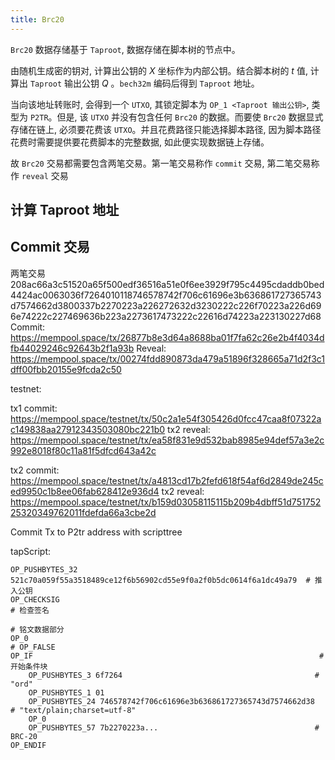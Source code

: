 ```yaml
---
title: Brc20
---
```


`Brc20` 数据存储基于 `Taproot`, 数据存储在脚本树的节点中。

<ScaleableImage
  src='/inscription-taptree.png'
  alt='taproot-out-explain'
/>

由随机生成密的钥对, 计算出公钥的 $X$ 坐标作为内部公钥。结合脚本树的 $t$ 值, 计算出 `Taproot` 输出公钥 $Q$ 。`bech32m` 编码后得到 `Taproot` 地址。

当向该地址转账时, 会得到一个 `UTXO`, 其锁定脚本为 `OP_1 <Taproot 输出公钥>`, 类型为 `P2TR`。但是, 该 `UTXO` 并没有包含任何 `Brc20` 的数据。而要使 `Brc20` 数据显式存储在链上, 必须要花费该 `UTXO`。并且花费路径只能选择脚本路径, 因为脚本路径花费时需要提供要花费脚本的完整数据, 如此便实现数据链上存储。

故 `Brc20` 交易都需要包含两笔交易。第一笔交易称作 `commit` 交易, 第二笔交易称作 `reveal` 交易

## 计算 Taproot 地址

<Brc20Pub />

## Commit 交易

两笔交易
208ac66a3c51520a65f500edf36516a51e0f6ee3929f795c4495cdaddb0bed4424ac0063036f7264010118746578742f706c61696e3b636861727365743d7574662d3800337b2270223a226272632d3230222c226f70223a226d696e74222c227469636b223a2273617473222c22616d74223a223130227d68
Commit: https://mempool.space/tx/26877b8e3d64a8688ba01f7fa62c26e2b4f4034dfb44029246c92643b2f1a93b
Reveal: https://mempool.space/tx/00274fdd890873da479a51896f328665a71d2f3c1dff00fbb20155e9fcda2c50

testnet:

tx1 commit: https://mempool.space/testnet/tx/50c2a1e54f305426d0fcc47caa8f07322ac149838aa27912343503080bc221b0
tx2 reveal: https://mempool.space/testnet/tx/ea58f831e9d532bab8985e94def57a3e2c992e8018f80c11a81f5dfcd643a42c

tx2 commit: https://mempool.space/testnet/tx/a4813cd17b2fefd618f54af6d2849de245ced9950c1b8ee06fab628412e936d4
tx2 reveal: https://mempool.space/testnet/tx/b159d03058115115b209b4dbff51d75175225320349762011fdefda66a3cbe2d

Commit Tx to P2tr address with scripttree

tapScript:

```text
OP_PUSHBYTES_32 521c70a059f55a3518489ce12f6b56902cd55e9f0a2f0b5dc0614f6a1dc49a79  # 推入公钥
OP_CHECKSIG                                                                        # 检查签名

# 铭文数据部分
OP_0                                                                  # OP_FALSE
OP_IF                                                                # 开始条件块
    OP_PUSHBYTES_3 6f7264                                           # "ord"
    OP_PUSHBYTES_1 01
    OP_PUSHBYTES_24 746578742f706c61696e3b636861727365743d7574662d38  # "text/plain;charset=utf-8"
    OP_0
    OP_PUSHBYTES_57 7b2270223a...                                   # BRC-20
OP_ENDIF
```
